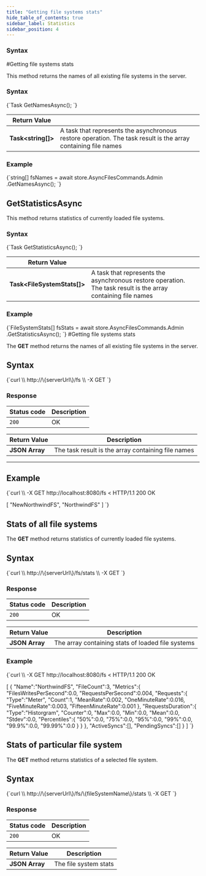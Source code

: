 ```yaml
---
title: "Getting file systems stats"
hide_table_of_contents: true
sidebar_label: Statistics
sidebar_position: 4
---
```





### Syntax
<LanguageSwitcher supportedLanguages={supportedLanguages} />
<LanguageContent language="csharp">
#Getting file systems stats



This method returns the names of all existing file systems in the server.

### Syntax

<TabItem value="get_names_1" label="get_names_1">
<CodeBlock language="csharp">
{`Task<string[]> GetNamesAsync();
`}
</CodeBlock>
</TabItem>

| Return Value | |
| ------------- | ------------- |
| **Task&lt;string[]&gt;** | A task that represents the asynchronous restore operation. The task result is the array containing file names |

### Example

<TabItem value="get_names_2" label="get_names_2">
<CodeBlock language="csharp">
{`string[] fsNames = await store.AsyncFilesCommands.Admin
	.GetNamesAsync();
`}
</CodeBlock>
</TabItem>



## GetStatisticsAsync

This method returns statistics of currently loaded file systems.

### Syntax

<TabItem value="get_stats_1" label="get_stats_1">
<CodeBlock language="csharp">
{`Task<FileSystemStats[]> GetStatisticsAsync();
`}
</CodeBlock>
</TabItem>

| Return Value | |
| ------------- | ------------- |
| **Task&lt;FileSystemStats[]&gt;** | A task that represents the asynchronous restore operation. The task result is the array containing file names |

### Example

<TabItem value="get_stats_2" label="get_stats_2">
<CodeBlock language="csharp">
{`FileSystemStats[] fsStats = await store.AsyncFilesCommands.Admin
									.GetStatisticsAsync();
`}
</CodeBlock>
</TabItem>


</LanguageContent>
<LanguageContent language="http">
#Getting file systems stats



The **GET** method returns the names of all existing file systems in the server.

## Syntax

<TabItem value="json" label="json">
<CodeBlock language="json">
{`curl \\
	http://\{serverUrl\}/fs \\
	-X GET
`}
</CodeBlock>
</TabItem>

### Response

| Status code | Description |
| ----------- | - |
| `200` | OK |

| Return Value | Description |
| ------------- | ------------- |
| **JSON Array** | The task result is the array containing file names |

---

## Example

<TabItem value="json" label="json">
<CodeBlock language="json">
{`curl \\
	-X GET http://localhost:8080/fs
< HTTP/1.1 200 OK

[
    "NewNorthwindFS",
    "NorthwindFS"
]
`}
</CodeBlock>
</TabItem>



## Stats of all file systems

The **GET** method returns statistics of currently loaded file systems.

## Syntax

<TabItem value="json" label="json">
<CodeBlock language="json">
{`curl \\
	http://\{serverUrl\}/fs/stats \\
	-X GET
`}
</CodeBlock>
</TabItem>

### Response

| Status code | Description |
| ----------- | - |
| `200` | OK |

| Return Value | Description |
| ------------- | ------------- |
| **JSON Array** | The array containing stats of loaded file systems |


### Example

<TabItem value="json" label="json">
<CodeBlock language="json">
{`curl \\
	-X GET http://localhost:8080/fs
< HTTP/1.1 200 OK

[
    \{
        "Name":"NorthwindFS",
        "FileCount":3,
        "Metrics":\{
            "FilesWritesPerSecond":0.0,
            "RequestsPerSecond":0.004,
            "Requests":\{
                "Type":"Meter",
                "Count":1,
                "MeanRate":0.002,
                "OneMinuteRate":0.016,
                "FiveMinuteRate":0.003,
                "FifteenMinuteRate":0.001
            \},
            "RequestsDuration":\{
                "Type":"Historgram",
                "Counter":0,
                "Max":0.0,
                "Min":0.0,
                "Mean":0.0,
                "Stdev":0.0,
                "Percentiles":\{
                    "50%":0.0,
                    "75%":0.0,
                    "95%":0.0,
                    "99%":0.0,
                    "99.9%":0.0,
                    "99.99%":0.0
                \}
            \}
        \},
        "ActiveSyncs":[],
        "PendingSyncs":[]
    \}
]
`}
</CodeBlock>
</TabItem>


## Stats of particular file system

The **GET** method returns statistics of a selected file system.

## Syntax

<TabItem value="json" label="json">
<CodeBlock language="json">
{`curl \\
	http://\{serverUrl\}/fs/\{fileSystemName\}/stats \\
	-X GET
`}
</CodeBlock>
</TabItem>

### Response

| Status code | Description |
| ----------- | - |
| `200` | OK |

| Return Value | Description |
| ------------- | ------------- |
| **JSON Array** | The file system stats |


</LanguageContent>

<!---

-->